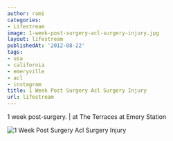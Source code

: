 ```yaml
---
author: rami
categories:
- Lifestream
image: 1-week-post-surgery-acl-surgery-injury.jpg
layout: lifestream
publishedAt: '2012-08-22'
tags:
- usa
- california
- emeryville
- acl
- instagram
title: 1 Week Post Surgery Acl Surgery Injury
url: lifestream
---
```


1 week post-surgery. | at The Terraces at Emery Station

![1 Week Post Surgery Acl Surgery Injury](/assets/images/content/lifestream/1-week-post-surgery-acl-surgery-injury.jpg)